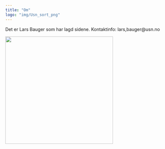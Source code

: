 ```yaml
---
title: "Om"
logo: "img/Usn_sort_png"
---
```


Det er Lars Bauger som har lagd sidene. Kontaktinfo: lars,bauger\@usn.no

![](img/tool.jpg){width="338"}
